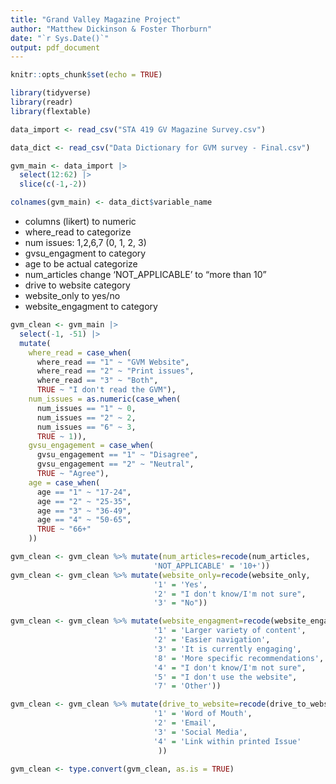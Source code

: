 ```yaml
---
title: "Grand Valley Magazine Project"
author: "Matthew Dickinson & Foster Thorburn"
date: "`r Sys.Date()`"
output: pdf_document
---
```


```r
knitr::opts_chunk$set(echo = TRUE)
```

```r
library(tidyverse)
library(readr)
library(flextable)
```

```r
data_import <- read_csv("STA 419 GV Magazine Survey.csv")

data_dict <- read_csv("Data Dictionary for GVM survey - Final.csv")
```

```r
gvm_main <- data_import |>
  select(12:62) |>
  slice(c(-1,-2))

colnames(gvm_main) <- data_dict$variable_name
```

* columns (likert) to numeric
* where_read to categorize
* num issues: 1,2,6,7 (0, 1, 2, 3)
* gvsu_engagment to category
* age to be actual categorize
* num_articles change 'NOT_APPLICABLE' to "more than 10"
* drive to website category
* website_only to yes/no
* website_engagment to category


```r
gvm_clean <- gvm_main |>
  select(-1, -51) |>
  mutate(
    where_read = case_when(
      where_read == "1" ~ "GVM Website",
      where_read == "2" ~ "Print issues",
      where_read == "3" ~ "Both",
      TRUE ~ "I don't read the GVM"),
    num_issues = as.numeric(case_when(
      num_issues == "1" ~ 0,
      num_issues == "2" ~ 2,
      num_issues == "6" ~ 3,
      TRUE ~ 1)),
    gvsu_engagement = case_when(
      gvsu_engagement == "1" ~ "Disagree",
      gvsu_engagement == "2" ~ "Neutral",
      TRUE ~ "Agree"),
    age = case_when(
      age == "1" ~ "17-24",
      age == "2" ~ "25-35",
      age == "3" ~ "36-49",
      age == "4" ~ "50-65",
      TRUE ~ "66+"
    ))


```


```r
gvm_clean <- gvm_clean %>% mutate(num_articles=recode(num_articles,
                                'NOT_APPLICABLE' = '10+'))
gvm_clean <- gvm_clean %>% mutate(website_only=recode(website_only,
                                '1' = 'Yes',
                                '2' = "I don't know/I'm not sure", 
                                '3' = "No"))

gvm_clean <- gvm_clean %>% mutate(website_engagment=recode(website_engagment,
                                '1' = 'Larger variety of content', 
                                '2' = 'Easier navigation',
                                '3' = 'It is currently engaging',
                                '8' = 'More specific recommendations',
                                '4' = "I don't know/I'm not sure",
                                '5' = "I don't use the website", 
                                '7' = 'Other'))

gvm_clean <- gvm_clean %>% mutate(drive_to_website=recode(drive_to_website,
                                '1' = 'Word of Mouth', 
                                '2' = 'Email',
                                '3' = 'Social Media',
                                '4' = 'Link within printed Issue'
                                 ))
                                 
gvm_clean <- type.convert(gvm_clean, as.is = TRUE)
```




